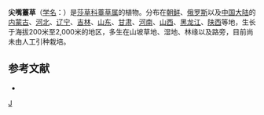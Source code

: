 {{Speciesbox 
| genus = Carex
| species = leiorhyncha
| authority = C. A. Mey.
| image =Carex leiorhyncha - Copenhagen Botanical Garden - DSC07934.JPG
}}
'''尖嘴薹草'''（[[学名|学名]]：{{lang|la|''Carex leiorhyncha''}}）是[[莎草科|莎草科]][[薹草属|薹草属]]的植物。分布在[[朝鲜|朝鲜]]、[[俄罗斯|俄罗斯]]以及[[中国大陆|中国大陆]]的[[内蒙古|内蒙古]]、[[河北|河北]]、[[辽宁|辽宁]]、[[吉林|吉林]]、[[山东|山东]]、[[甘肃|甘肃]]、[[河南|河南]]、[[山西|山西]]、[[黑龙江|黑龙江]]、[[陕西|陕西]]等地，生长于海拔200米至2,000米的地区，多生在山坡草地、湿地、林缘以及路旁，目前尚未由人工引种栽培。

== 参考文献 ==
<div class="references-small">
* {{cite web| url =http://www.bioinfo.cn/db05/KmzwSpecies.php?action=view&id=7162| title =尖嘴薹草| work =《中国高等植物数据库全库》| publisher =中国科学院微生物研究所| author =昆明植物研究所| accessdate =2009-02-24| deadurl =yes| archiveurl =https://web.archive.org/web/20160305031459/http://www.bioinfo.cn/db05/KmzwSpecies.php?action=view&id=7162| archivedate =2016-03-05}}
</div>
{{Taxonbar|from=Q4338330}}

{{DEFAULTSORT:Carex leiorhyncha}}
[[Category:薹草属|J]]


{{Carex-stub}}